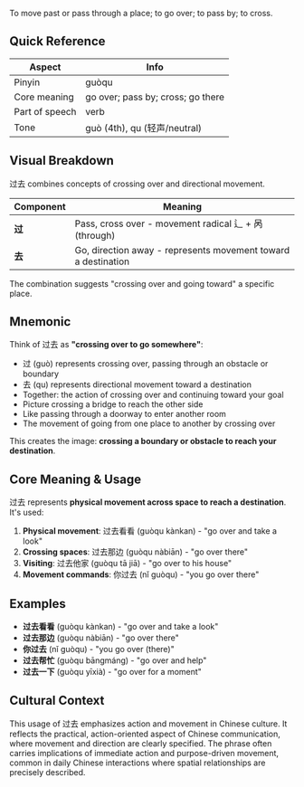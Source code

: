 To move past or pass through a place; to go over; to pass by; to cross.

## Quick Reference

| Aspect         | Info                              |
| -------------- | --------------------------------- |
| Pinyin         | guòqu                             |
| Core meaning   | go over; pass by; cross; go there |
| Part of speech | verb                              |
| Tone           | guò (4th), qu (轻声/neutral)      |

## Visual Breakdown

过去 combines concepts of crossing over and directional movement.

| Component | Meaning                                                       |
| --------- | ------------------------------------------------------------- |
| **过**    | Pass, cross over - movement radical 辶 + 呙 (through)         |
| **去**    | Go, direction away - represents movement toward a destination |

The combination suggests "crossing over and going toward" a specific place.

## Mnemonic

Think of 过去 as **"crossing over to go somewhere"**:

- 过 (guò) represents crossing over, passing through an obstacle or boundary
- 去 (qu) represents directional movement toward a destination
- Together: the action of crossing over and continuing toward your goal
- Picture crossing a bridge to reach the other side
- Like passing through a doorway to enter another room
- The movement of going from one place to another by crossing over

This creates the image: **crossing a boundary or obstacle to reach your destination**.

## Core Meaning & Usage

过去 represents **physical movement across space to reach a destination**. It's used:

1. **Physical movement**: 过去看看 (guòqu kànkan) - "go over and take a look"
2. **Crossing spaces**: 过去那边 (guòqu nàbiān) - "go over there"
3. **Visiting**: 过去他家 (guòqu tā jiā) - "go over to his house"
4. **Movement commands**: 你过去 (nǐ guòqu) - "you go over there"

## Examples

- **过去看看** (guòqu kànkan) - "go over and take a look"
- **过去那边** (guòqu nàbiān) - "go over there"
- **你过去** (nǐ guòqu) - "you go over (there)"
- **过去帮忙** (guòqu bāngmáng) - "go over and help"
- **过去一下** (guòqu yīxià) - "go over for a moment"

## Cultural Context

This usage of 过去 emphasizes action and movement in Chinese culture. It reflects the practical,
action-oriented aspect of Chinese communication, where movement and direction are clearly specified.
The phrase often carries implications of immediate action and purpose-driven movement, common in
daily Chinese interactions where spatial relationships are precisely described.
